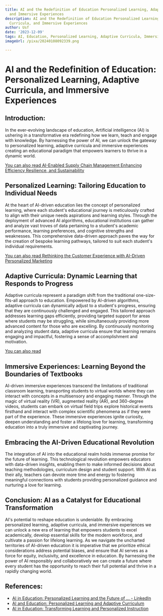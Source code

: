 ```yaml
---
title: AI and the Redefinition of Education Personalized Learning, Adaptive Curricula,
  and Immersive Experiences
description: AI and the Redefinition of Education Personalized Learning, Adaptive
  Curricula, and Immersive Experiences
author: Usf
date: '2023-12-09'
tags: AI, Education, Personalized Learning, Adaptive Curricula, Immersive Experiences
imageUrl: /pixa/20240108092339.png

---
```

# AI and the Redefinition of Education: Personalized Learning, Adaptive Curricula, and Immersive Experiences

## Introduction:
In  the ever-evolving  landscape of education, Artificial intelligence  (AI) is ushering in a transformative era redefining how  we learn, teach and engage with knowledge. By harnessing the power of AI, we can unlock the gateway to personalized learning, adaptive curricula and immersive  experiences creating an educational paradigm  that empowers learners to  thrive in  a dynamic world.

[You can also read AI-Enabled Supply Chain Management Enhancing  Efficiency Resilience, and Sustainability](AI-Enabled%20Supply%20Chain%20Management%20Enhancing%20Efficiency%2C%20Resilience%2C%20and%20Sustainability)


## Personalized Learning: Tailoring Education to  Individual Needs
At the heart of AI-driven education lies the concept of personalized learning, where each student's educational journey is  meticulously crafted to  align with their unique needs aspirations and learning styles. Through the deployment of advanced AI algorithms,  educational institutions can gather and analyze vast troves of data pertaining to a student's academic performance, learning  preferences, and cognitive strengths and weaknesses.  This comprehensive data-driven approach paves the way for the creation of bespoke learning pathways, tailored to suit each student's individual requirements.

[You  can also read Rethinking the Customer Experience with AI-Driven Personalized Marketing](Rethinking%20the%20Customer%20Experience%20with%20AI-Driven%20Personalized%20Marketing)


## Adaptive Curricula: Dynamic Learning that Responds to Progress
Adaptive curricula represent  a  paradigm shift from the traditional one-size-fits-all approach to education. Empowered by  AI-driven algorithms, adaptive curricula can dynamically  adjust  to a student's progress, ensuring that they are continuously challenged and engaged. This  tailored approach addresses learning  gaps efficiently, providing targeted support for areas where students may be struggling, while simultaneously providing more advanced  content for those who are excelling. By continuously monitoring and analyzing student data, adaptive curricula ensure that learning remains engaging and  impactful, fostering a sense of accomplishment and motivation.

[You can also read ]()


## Immersive Experiences: Learning  Beyond the Boundaries  of  Textbooks
AI-driven immersive experiences transcend the limitations of traditional classroom learning,  transporting students to virtual worlds where they can interact with concepts in a multisensory and engaging manner. Through the magic of virtual  reality (VR), augmented reality (AR), and 360-degree videos, students can  embark on virtual field trips explore  historical events firsthand and interact with complex scientific phenomena as  if  they were part of the experience.  These immersive experiences ignite curiosity, deepen  understanding and foster a lifelong love for  learning, transforming education into a truly immersive and  captivating journey.

## Embracing the AI-Driven Educational Revolution
The  integration of AI into  the educational realm holds immense promise for the future of learning. This technological  revolution empowers  educators with data-driven insights, enabling them to make informed decisions  about teaching methodologies, curriculum design and student support. With AI as their ally, teachers can devote more time and energy to fostering meaningful  connections with students providing  personalized guidance and  nurturing  a love for learning.

## Conclusion: AI  as a  Catalyst for Educational Transformation
AI's potential to reshape education is undeniable. By embracing personalized learning, adaptive curricula, and immersive experiences we can unlock a new era of learning that empowers students to excel  academically, develop essential skills for the modern workforce, and cultivate a passion for lifelong learning. As we  navigate the uncharted territories of AI-driven education it is imperative that we prioritize ethical considerations address potential biases, and ensure that  AI serves as a force for equity, inclusivity, and excellence in education. By harnessing the power of AI responsibly and  collaboratively we  can create a future where every student has the opportunity to  reach their full potential and thrive in a rapidly changing world.

## References:
- [AI in Education: Personalized Learning and the Future of ... - LinkedIn](https://www.linkedin.com/pulse/ai-education-personalized-learning-future-classroom-harry-b--hrucf?trk=article-ssr-frontend-pulse_more-articles_related-content-card)
- [AI and Education: Personalized Learning and Adaptive Curriculum](https://www.thinkful.com/blog/ai-and-education-personalized-learning-and-adaptive-curriculum/)
- [AI in Education: Transforming Learning and Personalized Instruction](https://medium.com/technology-buzz/ai-in-education-transforming-learning-and-personalized-instruction-06c2afbe56bc)
